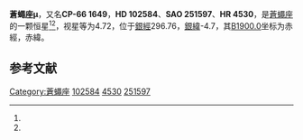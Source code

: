 {{Starbox begin
| name = 蒼蠅座μ
}}
{{Starbox observe
| epoch = [[J2000.0|J2000.0]]
| constell = [[蒼蠅座|蒼蠅座]]<ref name=SIMBAD>{{cite web
 | url=http://simbad.u-strasbg.fr/simbad/sim-id?Ident=HR+4530
 | title=Pulsating variable Star
 | publisher=Centre de Données astronomiques de Strasbourg
 | work=SIMBAD
 | accessdate=2012-07-13
 | archive-date=2021-04-04
 | archive-url=https://web.archive.org/web/20210404031852/http://simbad.u-strasbg.fr/simbad/sim-id?Ident=HR+4530
 | dead-url=no
 }}</ref><ref name=DATA>{{cite web
 | url=http://vizier.u-strasbg.fr/viz-bin/VizieR-5?-out.add=.&-source=5050&-corr=PK=HR&-out.max=9999&HR=4530
 | title=VizieR Detailed Page
 | accessdate=2012-07-13
 | archive-date=2021-04-04
 | archive-url=https://web.archive.org/web/20210404031857/http://vizier.u-strasbg.fr/viz-bin/VizieR-5?-out.add=.&-source=5050&-corr=PK%3DHR&-out.max=9999&HR=4530
 | dead-url=no
 }}</ref>
| 星官 = 
| ra = {{RA|11|48|14.3}}<ref name=SIMBAD /><ref name=DATA />
| dec = {{DEC|-66|48|53}}<ref name=SIMBAD /><ref name=DATA />
| appmag_v = 4.72<ref name=SIMBAD /><ref name=DATA />
}}
{{Starbox character
| class = K4III<ref name=SIMBAD /><ref name=DATA />
| b-v = 1.54<ref name=SIMBAD /><ref name=DATA />
| u-b = 1.91<ref name=SIMBAD /><ref name=DATA />
| r-i = 0.88<ref name=SIMBAD /><ref name=DATA />
| variable = 
}}
{{Starbox astrometry
| radial_v = 1.91
| prop_mo_ra = 37
| parallax = 0.013
| p_error = 
}}
{{Starbox catalog
| names =CP-66 1649，[[SAO星表|SAO]] 251597，[[HD星表|HD]] 102584，[[HR星表|HR]] 4530}}
{{Starbox reference |Simbad=HR+4530}}
{{Starbox end}}

'''蒼蠅座μ'''，又名'''CP-66 1649'''，'''HD 102584'''、'''SAO 251597'''、'''HR 4530'''，是[[蒼蠅座|蒼蠅座]]的一颗恒星<ref name=SIMBAD /><ref name=DATA />，视星等为4.72，位于[[銀道座標系|銀經]]296.76，[[銀道座標系|銀緯]]-4.7，其[[B1900.0|B1900.0]]坐标为赤經{{RA|11|43|25.7}}，赤緯{{DEC|-66|-4.7|31}}。

== 参考文献 ==
{{reflist}}

{{star-stub}}

{{蒼蠅座恒星}}
[[Category:蒼蠅座|Category:蒼蠅座]]
[[Category:HD和HDE天體|102584]]
[[Category:HR天體|4530]]
[[Category:SAO天體|251597]]